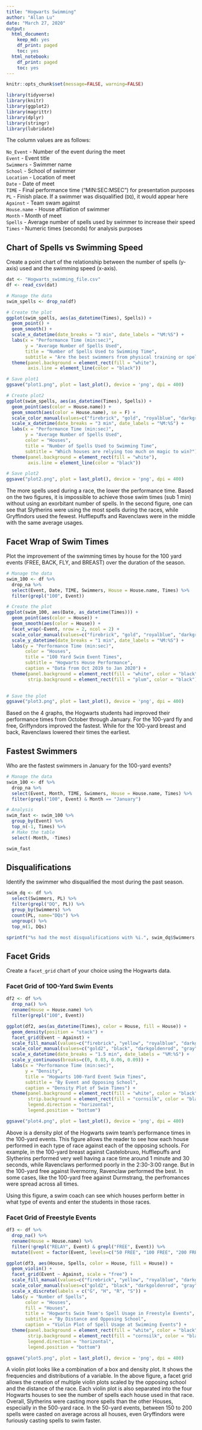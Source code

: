 ---
title: "Hogwarts Swimming"
author: "Allan Lu"
date: "March 27, 2020"
output:
  html_document:
    keep_md: yes
    df_print: paged
    toc: yes
  html_notebook:
    df_print: paged
    toc: yes
---


```{r setup, include=FALSE}
knitr::opts_chunk$set(message=FALSE, warning=FALSE)

library(tidyverse)
library(knitr)
library(ggplot2)
library(magrittr)
library(dplyr)
library(stringr)
library(lubridate)
```

The column values are as follows: 

`No_Event`   - Number of the event during the meet  
`Event`      - Event title  
`Swimmers`   - Swimmer name  
`School`     - School of swimmer  
`Location`   - Location of meet  
`Date`       - Date of meet  
`TIME`       - Final performance time ("MIN:SEC:MSEC") for presentation purposes  
`PL`         - Finish place. If a swimmer was disqualified (`DQ`), it would appear here  
`Against`    - Team swam against  
`House.name` - House affiliation of swimmer  
`Month`      - Month of meet  
`Spells`     - Average number of spells used by swimmer to increase their speed  
`Times`      - Numeric times (seconds) for analysis purposes


## Chart of Spells vs Swimming Speed
Create a point chart of the relationship between the number of spells (y-axis) used and the swimming speed (x-axis).

```{r speed versus spells by house}
dat <- "Hogwarts_swimming_file.csv"
df <- read_csv(dat)

# Manage the data 
swim_spells <- drop_na(df)

# Create the plot
ggplot(swim_spells, aes(as_datetime(Times), Spells)) +
  geom_point() +
  geom_smooth() +
  scale_x_datetime(date_breaks = "3 min", date_labels = "%M:%S") +
  labs(x = "Performance Time (min:sec)",
       y = "Average Number of Spells Used",
       title = "Number of Spells Used to Swimming Time",
       subtitle = "Are the best swimmers from physical training or spellwork?") +
  theme(panel.background = element_rect(fill = "white"),
        axis.line = element_line(color = "black"))

# Save plot1 
ggsave("plot1.png", plot = last_plot(), device = 'png', dpi = 400)

# Create plot2
ggplot(swim_spells, aes(as_datetime(Times), Spells)) +
  geom_point(aes(color = House.name)) +
  geom_smooth(aes(color = House.name), se = F) +
  scale_color_manual(values=c("firebrick", "gold", "royalblue", "darkgreen")) +
  scale_x_datetime(date_breaks = "3 min", date_labels = "%M:%S") +
  labs(x = "Performance Time (min:sec)",
       y = "Average Number of Spells Used",
       color = "Houses",
       title = "Number of Spells Used to Swimming Time",
       subtitle = "Which houses are relying too much on magic to win?") +
  theme(panel.background = element_rect(fill = "white"),
        axis.line = element_line(color = "black"))

# Save plot2
ggsave("plot2.png", plot = last_plot(), device = 'png', dpi = 400)

```

The more spells used during a race, the lower the performance time. Based on the two figures, it is impossible to achieve those swim times (sub 1 min) without using an exorbitant number of spells. In the second figure, one can see that Slytherins were using the most spells during the races, while Gryffindors used the fewest. Hufflepuffs and Ravenclaws were in the middle with the same average usages.


## Facet Wrap of Swim Times

Plot the improvement of the swimming times by house for the 100 yard events (FREE, BACK, FLY, and BREAST) over the duration of the season.

```{r 100 events improvements, fig.width=9, fig.height=6}
# Manage the data 
swim_100 <- df %>%
  drop_na %>%
  select(Event, Date, TIME, Swimmers, House = House.name, Times) %>%
  filter(grepl("100", Event))

# Create the plot
ggplot(swim_100, aes(Date, as_datetime(Times))) +
  geom_point(aes(color = House)) +
  geom_smooth(aes(color = House)) +
  facet_wrap(~Event, nrow = 2, ncol = 2) +
  scale_color_manual(values=c("firebrick", "gold", "royalblue", "darkgreen")) +
  scale_y_datetime(date_breaks = "1 min", date_labels = "%M:%S") +
  labs(y = "Performance Time (min:sec)",
       color = "Houses",
       title = "100 Yard Swim Event Times",
       subtitle = "Hogwarts House Performance",
       caption = "Data from Oct 2019 to Jan 2020") +
  theme(panel.background = element_rect(fill = "white", color = "black"),
        strip.background = element_rect(fill = "plum", color = "black"))
  

# Save the plot 
ggsave("plot3.png", plot = last_plot(), device = 'png', dpi = 400) 

```

Based on the 4 graphs, the Hogwarts students had improved their performance times from October through January. For the 100-yard fly and free, Griffyndors improved the fastest. While for the 100-yard breast and back, Ravenclaws lowered their times the earliest.


## Fastest Swimmers

Who are the fastest swimmers in January for the 100-yard events?

```{r fastest in January in 200 yard events}
# Manage the data 
swim_100 <- df %>%
  drop_na %>%
  select(Event, Month, TIME, Swimmers, House = House.name, Times) %>%
  filter(grepl("100", Event) & Month == "January")

# Analysis 
swim_fast <- swim_100 %>%
  group_by(Event) %>%
  top_n(-1, Times) %>%
  # Make the table 
  select(-Month, -Times)

swim_fast
```


## Disqualifications

Identify the swimmer who disqualified the most during the past season.   

```{r dqs}
swim_dq <- df %>%
  select(Swimmers, PL) %>%
  filter(grepl("DQ", PL)) %>%
  group_by(Swimmers) %>%
  count(PL, name="DQs") %>%
  ungroup() %>%
  top_n(1, DQs)

sprintf("%s had the most disqualifications with %i.", swim_dq$Swimmers, swim_dq$DQs)
```


## Facet Grids

Create a `facet_grid` chart of your choice using the Hogwarts data.


### Facet Grid of 100-Yard Swim Events

```{r extra credit part 2.1, fig.width=9, fig.height=6}
df2 <- df %>%
  drop_na() %>%
  rename(House = House.name) %>%
  filter(grepl("100", Event))

ggplot(df2, aes(as_datetime(Times), color = House, fill = House)) +
  geom_density(position = "stack") + 
  facet_grid(Event ~ Against) +
  scale_fill_manual(values=c("firebrick", "yellow", "royalblue", "darkgreen")) +
  scale_color_manual(values=c("gold2", "black", "darkgoldenrod", "gray")) +
  scale_x_datetime(date_breaks = "1.5 min", date_labels = "%M:%S") +
  scale_y_continuous(breaks=c(0, 0.03, 0.06, 0.09)) + 
  labs(x = "Performance Time (min:sec)",
       y = "Density",
       title = "Hogwarts 100-Yard Event Swim Times",
       subtitle = "By Event and Opposing School",
       caption = "Density Plot of Swim Times") +
  theme(panel.background = element_rect(fill = "white", color = "black"),
        strip.background = element_rect(fill = "cornsilk", color = "black"),
        legend.direction = "horizontal",
        legend.position = "bottom")

ggsave("plot4.png", plot = last_plot(), device = 'png', dpi = 400) 
```

Above is a density plot of the Hogwarts swim team's performance times in the 100-yard events. This figure allows the reader to see how each house performed in each type of race against each of the opposing schools. For example, in the 100-yard breast against Castelobruxo, Hufflepuffs and Slytherins performed very well having a race time around 1 minute and 30 seconds, while Ravenclaws performed poorly in the 2:30-3:00 range. But in the 100-yard free against Ilvermorny, Ravenclaw performed the best. In some cases, like the 100-yard free against Durmstrang, the perfromances were spread across all times.

Using this figure, a swim coach can see which houses perform better in what type of events and enter the students in those races.


### Facet Grid of Freestyle Events

```{r extra credit part 2.2, fig.width=9, fig.height=6}
df3 <- df %>%
  drop_na() %>%
  rename(House = House.name) %>%
  filter(!grepl("RELAY", Event) & grepl("FREE", Event)) %>%
  mutate(Event = factor(Event, levels=c("50 FREE", "100 FREE", "200 FREE", "500 FREE")))

ggplot(df3, aes(House, Spells, color = House, fill = House)) +
  geom_violin() +
  facet_grid(Event ~ Against, scale = "free") +
  scale_fill_manual(values=c("firebrick", "yellow", "royalblue", "darkgreen")) +
  scale_color_manual(values=c("gold2", "black", "darkgoldenrod", "gray")) +
  scale_x_discrete(labels = c("G", "H", "R", "S")) +
  labs(y = "Number of Spells",
       color = "Houses",
       fill = "Houses",
       title = "Hogwarts Swim Team's Spell Usage in Freestyle Events",
       subtitle = "By Distance and Opposing School",
       caption = "Violin Plot of Spell Usage at Swimming Events") +
  theme(panel.background = element_rect(fill = "white", color = "black"),
        strip.background = element_rect(fill = "cornsilk", color = "black"),
        legend.direction = "horizontal",
        legend.position = "bottom")

ggsave("plot5.png", plot = last_plot(), device = 'png', dpi = 400)
```

A violin plot looks like a combination of a box and density plot. It shows the frequencies and distributions of a variable. In the above figure, a facet grid allows the creation of multiple violin plots scaled by the opposing school and the distance of the race. Each violin plot is also separated into the four Hogwarts houses to see the number of spells each house used in that race. Overall, Slytherins were casting more spells than the other Houses, especially in the 500-yard race. In the 50-yard events, between 150 to 200 spells were casted on average across all houses, even Gryffindors were furiously casting spells to swim faster.
